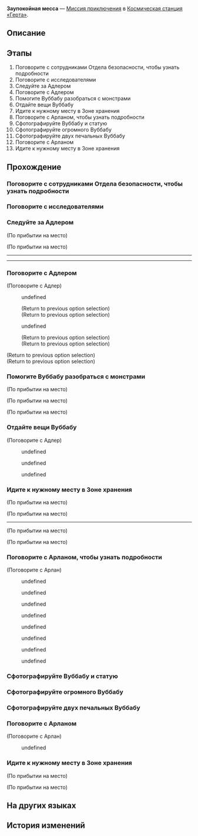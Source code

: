 {{Дополнить|Диалоги.}}
{{Миссия Инфобокс
|id              = 2000116
|Название        = 
|Изображение     = Миссия Освоения Заупокойная месса.png
|Тип             = Миссия приключения
|События         = 
|Глава           = 
|Условия         = 
* Завершена [[Миссия приключения]] ''[[Дорога возрождения]]''
* Завершена [[Миссия Освоения]] ''[[Мы не умеем прощаться]]''
* Достигните [[Уровень Освоения|Уровня Освоения]] 19
|Персонажи       = Адлер; Арлан; Беспокойный сотрудник Отдела безопасности; Вуббабу; Одинокий Вуббабу; Первопроходец; Робкий сотрудник Отдела безопасности
|СтартЛокация    = [[Космическая станция «Герта»]] — [[Главная контрольная зона]]
|Локации         = Главная контрольная зона
|Предыдущая      = Дорога возрождения
|Следующая       = 
|Награды         = Опыт Освоения*250; Звёздный нефрит*40; Вуббабу (ProФайл Picture)*1 { text = Вуббабу }; Гертаreum*50; Разрежённый эфир*12; Кредиты*12 000
}}
'''Заупокойная месса''' — [[Миссия приключения]] в [[Космическая станция «Герта»]].

==Описание==
{{Описание|Вместе с Отделом безопасности вы расследуете происшествие с тенями на космической станции, и в конце концов узнаёте, что это произошло из-за Вуббабу. Вас попросили вернуть вещи исследователя Эйкуры Сю, украденные монстрами Легиона.<br />Хоть Эйкура Сю и погиб, но Вуббабу до сих пор хранят воспоминания о нём...}}

==Этапы==
# Поговорите с сотрудниками Отдела безопасности, чтобы узнать подробности
# Поговорите с исследователями
# Следуйте за Адлером
# Поговорите с Адлером
# Помогите Вуббабу разобраться с монстрами
# Отдайте вещи Вуббабу
# Идите к нужному месту в Зоне хранения
# Поговорите с Арланом, чтобы узнать подробности
# Сфотографируйте Вуббабу и статую
# Сфотографируйте огромного Вуббабу
# Сфотографируйте двух печальных Вуббабу
# Поговорите с Арланом
# Идите к нужному месту в Зоне хранения

==Прохождение==
{{Дополнить}}

{{Диалог Конец}}

===Поговорите с сотрудниками Отдела безопасности, чтобы узнать подробности===
{{Описание миссии|локация=Зона поддержки|Новости о стоп-кадровой тени наводят шумиху на станции.<br />Расследованием происшествия занимается Отдел безопасности. Возможно, вам удастся узнать что-то из уст очевидцев?}}
{{Диалог Начало}}

{{Диалог Конец}}

===Поговорите с исследователями===
{{Описание миссии|локация=Базовая зона|В Отделе безопасности не хватает рабочих рук, и начальник Арлан предлагает сначала опросить свидетелей.<br />Во время разговора вы постепенно начинаете понимать, что такое эта тень...}}
{{Диалог Начало}}
{{Диалог Конец}}

===Следуйте за Адлером===
{{Описание миссии|локация=Зона поддержки|С Адлером что-то не так. Вы решаете проследить за ним и посмотреть, что он задумал.}}
{{Диалог Начало}}
;(По прибытии на место)

;(По прибытии на место)
----
<!--Unknown TalkSentence: 200032405-->
<!--Unknown TalkSentence: 200032406-->
<!--Unknown TalkSentence: 200032407-->
<!--Unknown TalkSentence: 200032408-->
<!--Unknown TalkSentence: 200032409-->
<!--Unknown TalkSentence: 200032410-->
<!--Unknown TalkSentence: 200032411-->
<!--Unknown TalkSentence: 200032412-->
<!--Unknown TalkSentence: 200032413-->
----
{{Диалог Конец}}

===Поговорите с Адлером===
{{Описание миссии|локация=Зона поддержки|Ранее Адлер говорил, что не знает, где Вуббабу, а теперь, оказывается, что-то замышляет вместе с ним.<br />Вы решаете напрямую спросить у него, что происходит...}}
{{Диалог Начало}}

;(Поговорите с Адлер)
<!--Unknown TalkSentence: 200032501-->
:{{Диалог|Стрелка}} undefined
:<!--Unknown TalkSentence: 200032503-->
:;(Return to previous option selection)
:;(Return to previous option selection)
:{{Диалог|Стрелка}} undefined
:<!--Unknown TalkSentence: 200032510-->
:<!--Unknown TalkSentence: 200032511-->
:<!--Unknown TalkSentence: 200032512-->
:<!--Unknown TalkSentence: 200032513-->
:<!--Unknown TalkSentence: 200032514-->
:<!--Unknown TalkSentence: 200032515-->
:<!--Unknown TalkSentence: 200032516-->
:<!--Unknown TalkSentence: 200032517-->
:;(Return to previous option selection)
:;(Return to previous option selection)
<!--Unknown TalkSentence: 200032503-->
;(Return to previous option selection)
;(Return to previous option selection)
{{Диалог Конец}}

===Помогите Вуббабу разобраться с монстрами===
{{Описание миссии|локация=Зона хранения|Одного из исследователей обчистили монстры из Легиона. Вуббабу просит вас помочь вернуть украденное.<br />Очищать станцию от остатков Легиона как раз положено Отделу безопасности. Вы с Арланом соглашаетесь помочь.}}
{{Диалог Начало}}

;(По прибытии на место)

;(По прибытии на место)
<!--Unknown TalkSentence: 200032436-->

;(По прибытии на место)
<!--Unknown TalkSentence: 200032436-->
{{Диалог Конец}}

===Отдайте вещи Вуббабу===
{{Описание миссии|локация=Зона поддержки|Вам удаётся вырвать все вещи исследователя из лап монстров Легиона.<br />Вы передаёте украденное прямо в руки Вуббабу, как и обещано, хотя даже не знаете, есть ли у них на самом деле руки.}}
{{Диалог Начало}}


;(Поговорите с Адлер)
<!--Unknown TalkSentence: 200032601-->
<!--Unknown TalkSentence: 200032602-->
:{{Диалог|Стрелка}} undefined
:{{Диалог|Стрелка}} undefined
:{{Диалог|Стрелка}} undefined
<!--Unknown TalkSentence: 200032604-->
<!--Unknown TalkSentence: 200032609-->
<!--Unknown TalkSentence: 200032610-->
<!--Unknown TalkSentence: 200032611-->
<!--Unknown TalkSentence: 200032612-->
{{Диалог Конец}}

===Идите к нужному месту в Зоне хранения===
{{Описание миссии|локация=Зона хранения|Оказывается, Вуббабу были нужны вещи, оставленные исследователем Эйкурой Сю.<br />С согласия Вуббабу вам рассказывают, где находится их база. Вы с Арланом решаете всё выяснить.}}
{{Диалог Начало}}
:<!--0.5-second delay-->
;(По прибытии на место)

;(По прибытии на место)
----

;(По прибытии на место)
<!--Unknown TalkSentence: 200032645-->
<!--Unknown TalkSentence: 200032646-->

;(По прибытии на место)
<!--Unknown TalkSentence: 200032643-->
<!--Unknown TalkSentence: 200032644-->
{{Диалог Конец}}

===Поговорите с Арланом, чтобы узнать подробности===
{{Описание миссии|локация=Зона хранения|Добравшись до нужного места, вы с Арланом обнаруживаете, что Вуббабу собрались вокруг их статуи.<br />Кажется, Арлан понимает, что тут происходит. Спросите у него.}}
{{Диалог Начало}}

;(Поговорите с Арлан)
<!--Unknown TalkSentence: 200032701-->
:{{Диалог|Стрелка}} undefined
:{{Диалог|Стрелка}} undefined
:{{Диалог|Стрелка}} undefined
<!--Unknown TalkSentence: 200032703-->
<!--Unknown TalkSentence: 200032708-->
:{{Диалог|Стрелка}} undefined
:{{Диалог|Стрелка}} undefined
:{{Диалог|Стрелка}} undefined
:{{Диалог|Стрелка}} undefined
:{{Диалог|Стрелка}} undefined
{{Диалог Конец}}

===Сфотографируйте Вуббабу и статую===
{{Описание миссии|локация=Зона хранения|Здесь проводится церемония в память о забытых. Арлан просит вас сфотографировать Вуббабу, окруживших статую.}}
{{Диалог Начало}}

{{Диалог Конец}}

===Сфотографируйте огромного Вуббабу===
{{Диалог Начало}}

{{Диалог Конец}}

===Сфотографируйте двух печальных Вуббабу===
{{Диалог Начало}}

{{Диалог Конец}}

===Поговорите с Арланом===
{{Описание миссии|локация=Зона хранения|Вы делаете все снимки, которые просил Арлан.<br />Увидев всё своими глазами, тот, кажется, хочет сказать вам кое-что ещё.}}
{{Диалог Начало}}

;(Поговорите с Арлан)
<!--Unknown TalkSentence: 200032801-->
:{{Диалог|Стрелка}} undefined
<!--Unknown TalkSentence: 200032803-->
<!--Unknown TalkSentence: 200032804-->
<!--Unknown TalkSentence: 200032805-->
<!--Unknown TalkSentence: 200032806-->
<!--Unknown TalkSentence: 200032807-->
<!--Unknown TalkSentence: 200032808-->
{{Диалог Конец}}

===Идите к нужному месту в Зоне хранения===
{{Описание миссии|локация=Зона хранения|Оказывается, Вуббабу были нужны вещи, оставленные исследователем Эйкурой Сю.<br />С согласия Вуббабу вам рассказывают, где находится их база. Вы с Арланом решаете всё выяснить.}}
{{Диалог Начало}}
;(По прибытии на место)

;(По прибытии на место)
<!--Unknown TalkSentence: 200032643-->
<!--Unknown TalkSentence: 200032644-->
{{Диалог Конец}}

==На других языках==
{{На других языках
|en   = Requiem Mass
|zhs  = 安魂弥撒
|zht  = 安魂彌撒
|ja   = レクイエム
|ko   = 위령 미사
|es   = Misa de réquiem
|fr   = Messe de requiem
|ru   = Заупокойная месса
|th   = สู่ความสงบ
|vi   = Lễ Cầu Siêu
|de   = Totenmesse
|id   = Perayaan Massal Arwah
|pt   = Missa de Réquiem
}}

==История изменений==
{{История изменений|2.7}}
